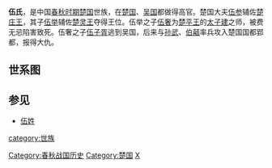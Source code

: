 '''伍氏'''，是中国[[春秋时期|春秋时期]][[楚国|楚国]]世族，在[[楚国|楚国]]、[[吴国|吴国]]都做得高官。楚国大夫[[伍参|伍参]]辅佐[[楚庄王|楚庄王]]，其子[[伍举|伍举]]辅佐[[楚灵王|楚灵王]]夺得王位。伍举之子[[伍奢|伍奢]]为[[楚平王|楚平王]]的[[太子建|太子建]]之师，被费无忌陷害致死。伍奢之子[[伍子胥|伍子胥]]逃到吴国，后来与[[孙武|孙武]]、[[伯嚭|伯嚭]]率兵攻入楚国国都郢都，报得大仇。

==世系图==
<center>
{{familytree/start}}
{{familytree | | | | | Can |Can=[[伍参|伍参]]}}
{{familytree | | | | | |!| |}}
{{familytree | | | | | Jun |Jun=[[伍举|伍举]]}}
{{familytree | |,|-|-|-|^|-|-|-|.|}}
{{familytree | She | | | | | | Jim |She=[[伍奢|伍奢]]|Jim=[[椒鸣|椒鸣]]}}
{{familytree | |)|-|-|-|.|}}
{{familytree | Sha | | Wzx | |Sha=[[伍尚|伍尚]]|Wzx=[[伍子胥|伍员]]<br>子胥}}
{{familytree/end}}
</center>

==参见==
*[[伍姓|伍姓]]

[[Category:春秋战国历史|Category:春秋战国历史]]
[[category:世族|category:世族]]
[[Category:楚国|Category:楚国]]
[[Category:伍姓|X]]